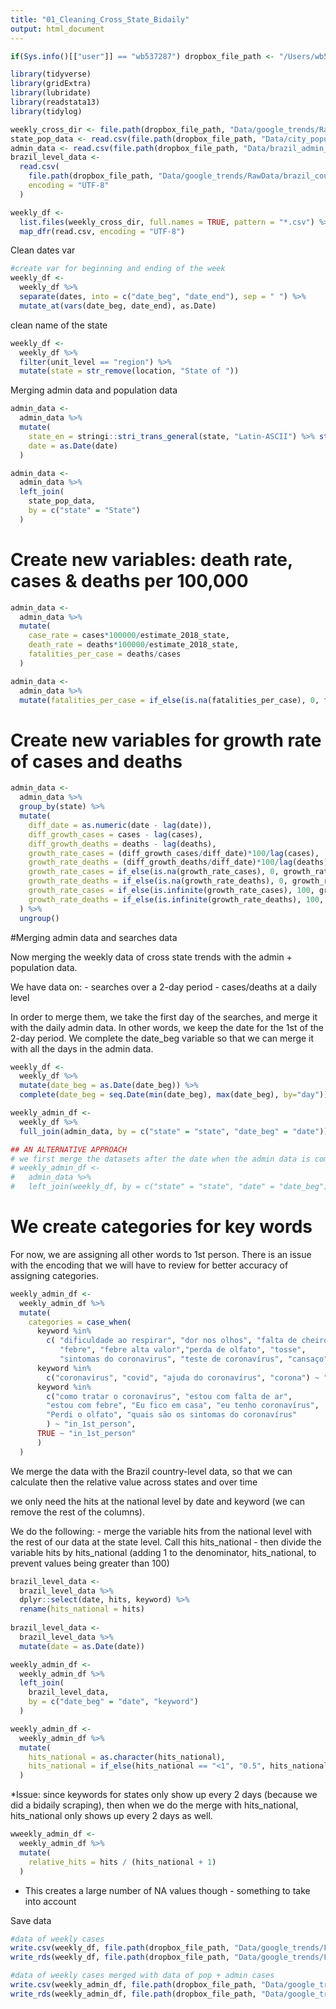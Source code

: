 ```yaml
---
title: "01_Cleaning_Cross_State_Bidaily"
output: html_document
---
```



```r
if(Sys.info()[["user"]] == "wb537287") dropbox_file_path <- "/Users/wb537287/Dropbox/COVID Social Media Analysis/"

library(tidyverse)
library(gridExtra)
library(lubridate)
library(readstata13)
library(tidylog)

weekly_cross_dir <- file.path(dropbox_file_path, "Data/google_trends/RawData/cross_state_bidaily/")
state_pop_data <- read.csv(file.path(dropbox_file_path, "Data/city_population/FinalData/brazil_state_pop.csv"))
admin_data <- read.csv(file.path(dropbox_file_path, "Data/brazil_admin_data/brazil_covid19_200419.csv"), encoding = "UTF-8")
brazil_level_data <- 
  read.csv(
    file.path(dropbox_file_path, "Data/google_trends/RawData/brazil_country_extract_2020-05-11.csv"), 
    encoding = "UTF-8"
  )

weekly_df <- 
  list.files(weekly_cross_dir, full.names = TRUE, pattern = "*.csv") %>% 
  map_dfr(read.csv, encoding = "UTF-8")
```

Clean dates var
```r
#create var for beginning and ending of the week
weekly_df <- 
  weekly_df %>% 
  separate(dates, into = c("date_beg", "date_end"), sep = " ") %>% 
  mutate_at(vars(date_beg, date_end), as.Date)
```

clean name of the state
```r
weekly_df <- 
  weekly_df %>% 
  filter(unit_level == "region") %>% 
  mutate(state = str_remove(location, "State of "))
```

Merging admin data and population data

```r
admin_data <- 
  admin_data %>% 
  mutate(
    state_en = stringi::stri_trans_general(state, "Latin-ASCII") %>% str_to_upper(), 
    date = as.Date(date)
  ) 

admin_data <- 
  admin_data %>% 
  left_join(
    state_pop_data, 
    by = c("state" = "State")
  )
```

# Create new variables: death rate, cases & deaths per 100,000

```r
admin_data <- 
  admin_data %>% 
  mutate(
    case_rate = cases*100000/estimate_2018_state, 
    death_rate = deaths*100000/estimate_2018_state, 
    fatalities_per_case = deaths/cases
  )

admin_data <- 
  admin_data %>% 
  mutate(fatalities_per_case = if_else(is.na(fatalities_per_case), 0, fatalities_per_case))
```

# Create new variables for growth rate of cases and deaths 

```r
admin_data <- 
  admin_data %>%
  group_by(state) %>% 
  mutate(
    diff_date = as.numeric(date - lag(date)), 
    diff_growth_cases = cases - lag(cases), 
    diff_growth_deaths = deaths - lag(deaths), 
    growth_rate_cases = (diff_growth_cases/diff_date)*100/lag(cases),
    growth_rate_deaths = (diff_growth_deaths/diff_date)*100/lag(deaths),
    growth_rate_cases = if_else(is.na(growth_rate_cases), 0, growth_rate_cases), 
    growth_rate_deaths = if_else(is.na(growth_rate_deaths), 0, growth_rate_deaths), 
    growth_rate_cases = if_else(is.infinite(growth_rate_cases), 100, growth_rate_cases), 
    growth_rate_deaths = if_else(is.infinite(growth_rate_deaths), 100, growth_rate_deaths), 
  ) %>% 
  ungroup()
```

#Merging admin data and searches data

Now merging the weekly data of cross state trends with the admin + population data.

We have data on: 
- searches over a 2-day period 
- cases/deaths at a daily level

In order to merge them, we take the first day of the searches, and merge it with the daily admin data. In other words, we keep the date for the 1st of the 2-day period. We complete the date_beg variable so that we can merge it with all the days in the admin data.

```r
weekly_df <-
  weekly_df %>%
  mutate(date_beg = as.Date(date_beg)) %>%
  complete(date_beg = seq.Date(min(date_beg), max(date_beg), by="day"))

weekly_admin_df <-
  weekly_df %>%
  full_join(admin_data, by = c("state" = "state", "date_beg" = "date"))

## AN ALTERNATIVE APPROACH 
# we first merge the datasets after the date when the admin data is complete
# weekly_admin_df <- 
#   admin_data %>% 
#   left_join(weekly_df, by = c("state" = "state", "date" = "date_beg")) 
```


# We create categories for key words

For now, we are assigning all other words to 1st person. There is an issue with the encoding that we will have to review for better accuracy of assigning categories. 
```r
weekly_admin_df <- 
  weekly_admin_df %>% 
  mutate(
    categories = case_when(
      keyword %in% 
        c( "dificuldade ao respirar", "dor nos olhos", "falta de cheiro", 
           "febre", "febre alta valor","perda de olfato", "tosse",
           "sintomas do coronavirus", "teste de coronavírus", "cansaço") ~ "symptoms",
      keyword %in% 
        c("coronavirus", "covid", "ajuda do coronavírus", "corona") ~ "virus", 
      keyword %in% 
        c("como tratar o coronavírus", "estou com falta de ar",
        "estou com febre", "Eu fico em casa", "eu tenho coronavírus",
        "Perdi o olfato", "quais são os sintomas do coronavírus"
        ) ~ "in_1st_person", 
      TRUE ~ "in_1st_person"
      )
  )
```

We merge the data with the Brazil country-level data, so that we can calculate then the relative value across states and over time

we only need the hits at the national level by date and keyword (we can remove the rest of the columns). 

We do the following: 
- merge the variable hits from the national level with the rest of our data at the state level. Call this hits_national
- then divide the variable hits by hits_national (adding 1 to the denominator, hits_national, to prevent values being greater than 100)


```r
brazil_level_data <- 
  brazil_level_data %>% 
  dplyr::select(date, hits, keyword) %>% 
  rename(hits_national = hits)
  
brazil_level_data <- 
  brazil_level_data %>% 
  mutate(date = as.Date(date))

weekly_admin_df <- 
  weekly_admin_df %>% 
  left_join(
    brazil_level_data, 
    by = c("date_beg" = "date", "keyword")
  )

weekly_admin_df <- 
  weekly_admin_df %>% 
  mutate(
    hits_national = as.character(hits_national),
    hits_national = if_else(hits_national == "<1", "0.5", hits_national) %>% as.numeric
  ) 

```

*Issue: since keywords for states only show up every 2 days (because we did a bidaily scraping), then when we do the merge with hits_national, hits_national only shows up every 2 days as well.

```r
wweekly_admin_df <- 
  weekly_admin_df %>% 
  mutate(
    relative_hits = hits / (hits_national + 1)
  )
```

* This creates a large number of NA values though - something to take into account

Save data
```r
#data of weekly cases
write.csv(weekly_df, file.path(dropbox_file_path, "Data/google_trends/FinalData/brazil_crossstates_bidaily.csv"))
write_rds(weekly_df, file.path(dropbox_file_path, "Data/google_trends/FinalData/brazil_crossstates_bidaily.rds"))

#data of weekly cases merged with data of pop + admin cases
write.csv(weekly_admin_df, file.path(dropbox_file_path, "Data/google_trends/FinalData/brazil_crossstates_bidaily_admin.csv"))
write_rds(weekly_admin_df, file.path(dropbox_file_path, "Data/google_trends/FinalData/brazil_crossstates_bidaily_admin.rds"))
```

